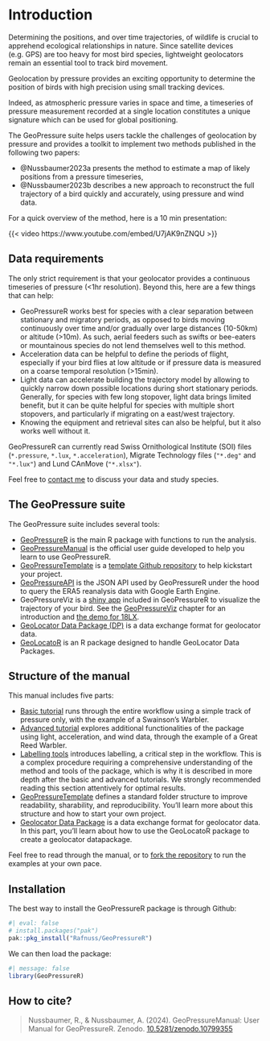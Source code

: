 # Introduction {.unnumbered}

Determining the positions, and over time trajectories, of wildlife is crucial to apprehend ecological relationships in nature. Since satellite devices (e.g. GPS) are too heavy for most bird species, lightweight geolocators remain an essential tool to track bird movement.

Geolocation by pressure provides an exciting opportunity to determine the position of birds with high precision using small tracking devices.

Indeed, as atmospheric pressure varies in space and time, a timeseries of pressure measurement recorded at a single location constitutes a unique signature which can be used for global positioning.

The GeoPressure suite helps users tackle the challenges of geolocation by pressure and provides a toolkit to implement two methods published in the following two papers:

-   @Nussbaumer2023a presents the method to estimate a map of likely positions from a pressure timeseries,
-   @Nussbaumer2023b describes a new approach to reconstruct the full trajectory of a bird quickly and accurately, using pressure and wind data.

For a quick overview of the method, here is a 10 min presentation:

{{< video https://www.youtube.com/embed/U7jAK9nZNQU >}}

## Data requirements

The only strict requirement is that your geolocator provides a continuous timeseries of pressure (\<1hr resolution). Beyond this, here are a few things that can help:

-   GeoPressureR works best for species with a clear separation between stationary and migratory periods, as opposed to birds moving continuously over time and/or gradually over large distances (10-50km) or altitude (\>10m). As such, aerial feeders such as swifts or bee-eaters or mountainous species do not lend themselves well to this method.
-   Acceleration data can be helpful to define the periods of flight, especially if your bird flies at low altitude or if pressure data is measured on a coarse temporal resolution (\>15min).
-   Light data can accelerate building the trajectory model by allowing to quickly narrow down possible locations during short stationary periods. Generally, for species with few long stopover, light data brings limited benefit, but it can be quite helpful for species with multiple short stopovers, and particularly if migrating on a east/west trajectory.
-   Knowing the equipment and retrieval sites can also be helpful, but it also works well without it.

GeoPressureR can currently read Swiss Ornithological Institute (SOI) files (`*.pressure`, `*.lux`, `*.acceleration`), Migrate Technology files (`"*.deg"` and `"*.lux"`) and Lund CAnMove (`"*.xlsx"`).

Feel free to [contact me](mailto:rafnuss@gmail.com) to discuss your data and study species.

## The GeoPressure suite

The GeoPressure suite includes several tools:

-   [GeoPressureR](https://github.com/Rafnuss/GeoPressureR) is the main R package with functions to run the analysis.
-   [GeoPressureManual]() is the official user guide developed to help you learn to use GeoPressureR.
-   [GeoPressureTemplate](https://github.com/Rafnuss/GeoPressureTemplate) is a [template Github repository](https://docs.github.com/en/repositories/creating-and-managing-repositories/creating-a-repository-from-a-template) to help kickstart your project.
-   [GeoPressureAPI](https://github.com/Rafnuss/GeoPressureAPI) is the JSON API used by GeoPressureR under the hood to query the ERA5 reanalysis data with Google Earth Engine.
-   GeoPressureViz is a [shiny app](https://shiny.posit.co/) included in GeoPressureR to visualize the trajectory of your bird. See the [GeoPressureViz](geopressureviz.html) chapter for an introduction and [the demo for 18LX](https://rafnuss.shinyapps.io/GeoPressureViz/).
- [GeoLocator Data Package (DP)](https://github.com/rafnuss/geolocator-dp) is a data exchange format for geolocator data.
- [GeoLocatoR](https://raphaelnussbaumer.com/GeoLocatoR/) is an R package designed to handle GeoLocator Data Packages.

## Structure of the manual

This manual includes five parts:

- [Basic tutorial](tag-object.html) runs through the entire workflow using a simple track of pressure only, with the example of a Swainson's Warbler.
- [Advanced tutorial](light-map.html) explores additional functionalities of the package using light, acceleration, and wind data, through the example of a Great Reed Warbler.
- [Labelling tools](pressurepath.html) introduces labelling, a critical step in the workflow. This is a complex procedure requiring a comprehensive understanding of the method and tools of the package, which is why it is described in more depth after the basic and advanced tutorials. We strongly recommended reading this section attentively for optimal results.
- [GeoPressureTemplate](geopressuretemplate-project.html) defines a standard folder structure to improve readability, sharability, and reproducibility. You'll learn more about this structure and how to start your own project.
- [Geolocator Data Package](geolocator-intro) is a data exchange format for geolocator data. In this part, you'll learn about how to use the GeoLocatoR package to create a geolocator datapackage.

Feel free to read through the manual, or to [fork the repository](https://github.com/Rafnuss/GeoPressureManual/fork) to run the examples at your own pace.


## Installation

The best way to install the GeoPressureR package is through Github:

```r
#| eval: false
# install.packages("pak")
pak::pkg_install("Rafnuss/GeoPressureR")
```

We can then load the package:

```r
#| message: false
library(GeoPressureR)
```


## How to cite?

> Nussbaumer, R., & Nussbaumer, A. (2024). GeoPressureManual: User Manual for GeoPressureR. Zenodo. [10.5281/zenodo.10799355](https://doi.org/10.5281/zenodo.10799355)
